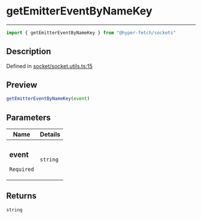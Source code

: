 

# getEmitterEventByNameKey

<div class="api-docs__separator" data-reactroot="">

---

</div><div class="api-docs__import" data-reactroot="">

```ts
import { getEmitterEventByNameKey } from "@hyper-fetch/sockets"
```

</div><div class="api-docs__section">

## Description

</div><div class="api-docs__description"><span class="api-docs__do-not-parse">



</span></div><p class="api-docs__definition">

Defined in [socket/socket.utils.ts:15](https://github.com/BetterTyped/hyper-fetch/blob/aff5c35a/packages/sockets/src/socket/socket.utils.ts#L15)

</p><div class="api-docs__section">

## Preview

</div><div class="api-docs__preview fn">

```ts
getEmitterEventByNameKey(event)
```

</div><div class="api-docs__section">

## Parameters

</div><div class="api-docs__parameters"><table><thead><tr><th>Name</th><th>Details</th></tr></thead><tbody><tr param-data="event"><td class="api-docs__param-name required">

### event 

`Required`

</td><td class="api-docs__param-type">

`string`

</td></tr></tbody></table></div><div class="api-docs__section">

## Returns

</div><div class="api-docs__returns">

```ts
string
```

</div>